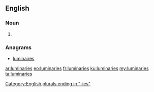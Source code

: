==English==

===Noun===
{{head|en|noun plural form}}

# {{plural of|luminary|lang=en}}

===Anagrams===
* [[luminaires#English|luminaires]]

[[Category:English plurals ending in "-ies"]]

[[ar:luminaries]]
[[eo:luminaries]]
[[fr:luminaries]]
[[ku:luminaries]]
[[my:luminaries]]
[[ta:luminaries]]